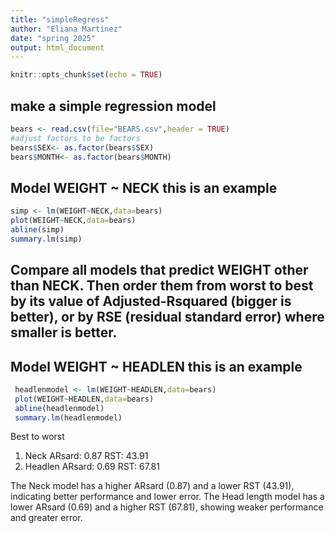 ```yaml
---
title: "simpleRegress"
author: "Eliana Martinez"
date: "spring 2025"
output: html_document
---
```


```r
knitr::opts_chunk$set(echo = TRUE)
```

## make a simple regression model

```r
bears <- read.csv(file="BEARS.csv",header = TRUE)
#adjust factors to be factors
bears$SEX<- as.factor(bears$SEX)
bears$MONTH<- as.factor(bears$MONTH)
```

## Model WEIGHT ~ NECK  this is an example  

```r
simp <- lm(WEIGHT~NECK,data=bears)
plot(WEIGHT~NECK,data=bears)
abline(simp)
summary.lm(simp)
```


## Compare all models that predict WEIGHT other than NECK. Then order them from worst to best by its value of Adjusted-Rsquared (bigger is better), or by RSE (residual standard error) where smaller is better. 



## Model WEIGHT ~ HEADLEN  this is an example  
 
```r
 headlenmodel <- lm(WEIGHT~HEADLEN,data=bears)
 plot(WEIGHT~HEADLEN,data=bears)
 abline(headlenmodel)
 summary.lm(headlenmodel)
 ```
 
Best to worst 
 
 1. Neck          ARsard: 0.87        RST: 43.91
 2. Headlen       ARsard: 0.69        RST: 67.81
 
The Neck model has a higher ARsard (0.87) and a lower RST (43.91), indicating better performance and lower error. The Head length model has a lower ARsard (0.69) and a higher RST (67.81), showing weaker performance and greater error.